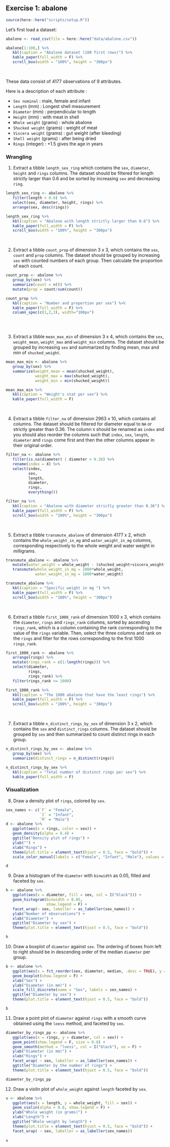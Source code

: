 ## Exercise 1: abalone

```r
source(here::here("scripts/setup.R"))
```

Let's first load a dataset:

```r
abalone <- read_csv(file = here::here("data/abalone.csv"))

abalone[1:100,] %>% 
   kbl(caption = "Abalone dataset (100 first rows)") %>%  
   kable_paper(full_width = F) %>% 
   scroll_box(width = "100%", height = "300px")
```

<p>&nbsp;</p>   
These data consist of 4177 observations of 9 attributes.

Here is a description of each attribute :
   
- `Sex nominal` : male, female and infant
- `Length` (mm) : Longest shell measurement 
- `Diameter` (mm) : perpendicular to length 
- `Height` (mm) : with meat in shell
- `Whole weight` (grams) : whole abalone
- `Shucked weight` (grams) : weight of meat
- `Viscera weight` (grams) : gut weight (after bleeding)
- `Shell weight` (grams) : after being dried
- `Rings` (integer) : +1.5 gives the age in years

### Wrangling

1. Extract a tibble `length_sex_ring` which contains the `sex`, `diameter`,
   `height` and `rings` columns. The dataset should be filtered for
   length strictly larger than 0.6 and be sorted by increasing `sex` and
   decreasing `ring`.
   
```r
length_sex_ring <- abalone %>%
   filter(length > 0.6) %>% 
   select(sex, diameter, height, rings) %>% 
   arrange(sex, desc(rings))

length_sex_ring %>% 
   kbl(caption = "Abalone with length strictly larger than 0.6") %>%  
   kable_paper(full_width = F) %>% 
   scroll_box(width = "100%", height = "300px")
```
<p>&nbsp;</p>
2. Extract a tibble `count_prop` of dimension 3 x 3,
   which contains the `sex`, `count` and `prop` columns.
   The dataset should be grouped by increasing `sex` with counted numbers
   of each group. Then calculate the proportion of each count.
   
```r
count_prop <- abalone %>%
   group_by(sex) %>%
   summarize(count = n()) %>%
   mutate(prop = count/sum(count))

count_prop %>% 
   kbl(caption = "Number and proportion per sex") %>%  
   kable_paper(full_width = F) %>%
   column_spec(c(1,2,3), width="100px")
   
```
<p>&nbsp;</p>
3. Extract a tibble `mean_max_min` of dimension 3 x 4, which contains the
   `sex`, `weight_mean`, `weight_max` and `weight_min` columns.
   The dataset should be grouped by increasing `sex` and summarized by
   finding mean, max and min of `shucked_weight`.
   
```r
mean_max_min <- abalone %>%
   group_by(sex) %>%
   summarize(weight_mean = mean(shucked_weight), 
             weight_max = max(shucked_weight), 
             weight_min = min(shucked_weight))

mean_max_min %>% 
   kbl(caption = "Weight's stat per sex") %>%  
   kable_paper(full_width = F)
```
<p>&nbsp;</p>
4. Extract a tibble `filter_na` of dimension 2963 x 10,
   which contains all columns. The dataset should be filtered for diameter
   equal to `NA` or strictly greater than 0.36. The column `X` should be
   renamed as `index` and you should also reorder the columns such that
   `index`, `sex`, `length`, `diameter` and `rings` come first and then
   the other columns appear in their original order.
   
```r
filter_na <- abalone %>%
   filter(is.na(diameter) | diameter > 0.36) %>%
   rename(index = X) %>%
   select(index,
          sex,
          length,
          diameter,
          rings,
          everything())

filter_na %>% 
   kbl(caption = "Abalone with diameter strictly greater than 0.36") %>%  
   kable_paper(full_width = F) %>% 
   scroll_box(width = "100%", height = "300px")
```

<p>&nbsp;</p>
5. Extract a tibble `transmute_abalone` of dimension 4177 x 2,
   which contains the `whole_weight_in_mg` and `water_weight_in_mg` columns,
   corresponding respectively to the whole weight and water weight in
   milligrams.
   
```r
transmute_abalone <- abalone %>%
   mutate(water_weight = whole_weight - (shucked_weight+viscera_weight+shell_weight)) %>%
   transmute(whole_weight_in_mg = 1000*whole_weight, 
             water_weight_in_mg = 1000*water_weight)

transmute_abalone %>% 
   kbl(caption = "Specific weight in mg ") %>% 
   kable_paper(full_width = F) %>%
   scroll_box(width = "100%", height = "300px")
```

<p>&nbsp;</p>   
6. Extract a tibble `first_1000_rank` of dimension 1000 x 3,
   which contains the `diameter`, `rings` and `rings_rank` columns, sorted
   by ascending `rings_rank`, which is a column containing the rank
   corresponding to the value of the `rings` variable.
   Then, select the three columns and rank on the `rings` and
   filter for the rows corresponding to the first 1000 `rings_rank`.
   
```r
first_1000_rank <- abalone %>%
   arrange(rings) %>%
   mutate(rings_rank = c(1:length(rings))) %>%
   select(diameter, 
          rings, 
          rings_rank) %>% 
   filter(rings_rank <= 1000)

first_1000_rank %>% 
   kbl(caption = "The 1000 abalone that have the least rings") %>% 
   kable_paper(full_width = F) %>% 
   scroll_box(width = "100%", height = "300px")
```

<p>&nbsp;</p>   
7. Extract a tibble `n_distinct_rings_by_sex` of dimension 3 x 2,
   which contains the `sex` and `distinct_rings` columns.
   The dataset should be grouped by `sex` and then summarized to
   count distinct rings in each group.

```r
n_distinct_rings_by_sex <- abalone %>%
   group_by(sex) %>% 
   summarize(distinct_rings = n_distinct(rings))

n_distinct_rings_by_sex %>% 
   kbl(caption = "Total number of distinct rings per sex") %>%  
   kable_paper(full_width = F)
```
  
### Visualization

8. Draw a density plot of `rings`, colored by `sex`.
  
```r
sex_names <- c(`F` = "Female",
               `I` = "Infant",
               `M` = "Male")
d <- abalone %>%
   ggplot(aes(x = rings, color = sex)) + 
   geom_density(alpha = 0.4) +
   ggtitle("Density plot of rings") +
   ylab("") +
   xlab("Rings") +
   theme(plot.title = element_text(hjust = 0.5, face = "bold")) +
   scale_color_manual(labels = c("Female", "Infant", "Male"), values = c("red","green", "blue"))

d 
```
  
9. Draw a histogram of the `diameter` with `binwidth` as 0.05,
   filled and faceted by `sex`.
  
```r
h <- abalone %>%
   ggplot(aes(x = diameter, fill = sex, col = I("black"))) +
   geom_histogram(binwidth = 0.05,
                  show.legend = F) +
   facet_wrap(~ sex, labeller = as_labeller(sex_names)) +
   ylab("Number of observations") +
   xlab("Diameter") +
   ggtitle("Diameter by sex") +
   theme(plot.title = element_text(hjust = 0.5, face = "bold"))

h
```
  
10. Draw a boxplot of `diameter` against `sex`.
   The ordering of boxes from left to right should be in descending order
   of the median `diameter` per group.
  
```r
b <- abalone %>%
   ggplot(aes(x = fct_reorder(sex, diameter, median, .desc = TRUE), y = diameter, fill = sex)) +
   geom_boxplot(show.legend = F) +
   xlab("Sex") +
   ylab("Diameter (in mm)") +
   scale_fill_discrete(name = "Sex", labels = sex_names) +
   ggtitle("Diameter by sex") +
   theme(plot.title = element_text(hjust = 0.5, face = "bold"))

b 
```
  
11. Draw a point plot of `diameter` against `rings` with a smooth curve
   obtained using the `loess` method, and faceted by `sex`.
  
```r
diameter_by_rings_pp <- abalone %>%
   ggplot(aes(x = rings, y = diameter, col = sex)) +                 
   geom_point(show.legend = F, size = 0.8) + 
   geom_smooth(method = "loess", col = I("black"), se = F) +
   ylab("Diameter (in mm)") +
   xlab("Rings") +        
   facet_wrap( ~ sex, labeller = as_labeller(sex_names)) +
   ggtitle("Diameter by the number of rings") +
   theme(plot.title = element_text(hjust = 0.5, face = "bold"))

diameter_by_rings_pp
```
  
12. Draw a violin plot of `whole_weight` against `length` faceted by `sex`.

```r
v <- abalone %>%
   ggplot(aes(x = length, y = whole_weight, fill = sex)) +
   geom_violin(alpha = 0.8, show.legend = F) +
   ylab("Whole weight (in grams)") +
   xlab("Length") +
   ggtitle("Whole weight by length") +
   theme(plot.title = element_text(hjust = 0.5, face = "bold")) +
   facet_wrap( ~ sex, labeller = as_labeller(sex_names)) 
   
v
```
  